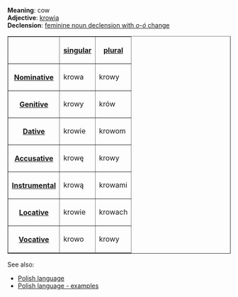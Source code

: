 '''Meaning''': cow<br>
'''Adjective''': [[Polish word - krowia|krowia]]<br>
'''Declension''': [[Polish language - feminine noun declension with o-ó change|feminine noun declension with ''o''-''ó'' change]]

<table border=1>
<tr><th><th>[[Polish language - singular number|singular]]<th>[[Polish language - plural number|plural]]</tr>
<tr><th>[[Polish language - nominative|Nominative]]<td>krowa<td>krowy</tr>
<tr><th>[[Polish language - genitive|Genitive]]<td>krowy<td>krów</tr>
<tr><th>[[Polish language - dative|Dative]]<td>krowie<td>krowom</tr>
<tr><th>[[Polish language - accusative|Accusative]]<td>krowę<td>krowy</tr>
<tr><th>[[Polish language - instrumental|Instrumental]]<td>krową<td>krowami</tr>
<tr><th>[[Polish language - locative|Locative]]<td>krowie<td>krowach</tr>
<tr><th>[[Polish language - vocative|Vocative]]<td>krowo<td>krowy</tr>
</table>

See also:
* [[Polish language]]
* [[Polish language - examples]]